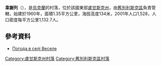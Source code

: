 {{coord|49|17|58|N|39|10|36|E|scale:100000|display=title}}

'''韋謝列'''（{{lang-uk|Веселе}}），是[[烏克蘭|烏克蘭]]的村落，位於該國東部[[盧甘斯克州|盧甘斯克州]]，由[[舊別利斯克區|舊別利斯克區]]負責管轄，始建於1960年，面積1.35平方公里，海拔高度134米，2001年人口1,528，人口密度每平方公里1,132.7人。

==參考資料==
* [http://weather.in.ua/ua/lyganskaja/3349 Погода в селі Веселе] {{Wayback|url=http://weather.in.ua/ua/lyganskaja/3349 |date=20160305081519 }}

{{DEFAULTSORT:Веселе}}
[[Category:盧甘斯克州村落|Category:盧甘斯克州村落]]
[[Category:舊別利斯克區村落|Category:舊別利斯克區村落]]


{{Luhansk-geo-stub}}